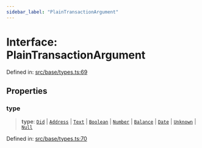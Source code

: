 ```yaml
---
sidebar_label: "PlainTransactionArgument"
---
```


# Interface: PlainTransactionArgument

Defined in: [src/base/types.ts:69](https://github.com/PolymeshAssociation/polymesh-sdk/blob/bee6a2fe7a8ce5db42a6982e793782182cde2153/src/base/types.ts#L69)

## Properties

### type

> **type**: [`Did`](../enumerations/TransactionArgumentType.mdx#did) \| [`Address`](../enumerations/TransactionArgumentType.mdx#address) \| [`Text`](../enumerations/TransactionArgumentType.mdx#text) \| [`Boolean`](../enumerations/TransactionArgumentType.mdx#boolean) \| [`Number`](../enumerations/TransactionArgumentType.mdx#number) \| [`Balance`](../enumerations/TransactionArgumentType.mdx#balance) \| [`Date`](../enumerations/TransactionArgumentType.mdx#date) \| [`Unknown`](../enumerations/TransactionArgumentType.mdx#unknown) \| [`Null`](../enumerations/TransactionArgumentType.mdx#null)

Defined in: [src/base/types.ts:70](https://github.com/PolymeshAssociation/polymesh-sdk/blob/bee6a2fe7a8ce5db42a6982e793782182cde2153/src/base/types.ts#L70)
